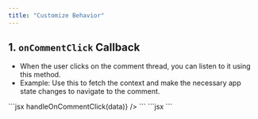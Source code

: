 ```yaml
---
title: "Customize Behavior"
---
```


## 1. `onCommentClick` Callback
- When the user clicks on the comment thread, you can listen to it using this method.
- Example: Use this to fetch the context and make the necessary app state changes to navigate to the comment.

<Tabs>
<Tab title="React / Next.js">
```jsx
<VeltCommentThread
    annotationId="COMMENT_ANNOTATION_ID"
    onCommentClick={(data) => handleOnCommentClick(data)}
/>
```
</Tab>

<Tab title="HTML">
```jsx
<velt-comment-thread annotation-id="COMMENT_ANNOTATION_ID"></velt-comment-thread>
<script>
    const commentThreadTag = document.querySelector("velt-comment-thread");
    commentThreadTag.addEventListener('onCommentClick', (event) => {
        console.log('onCommentClick', event.detail);
    });
</script>
```
</Tab>


</Tabs>
